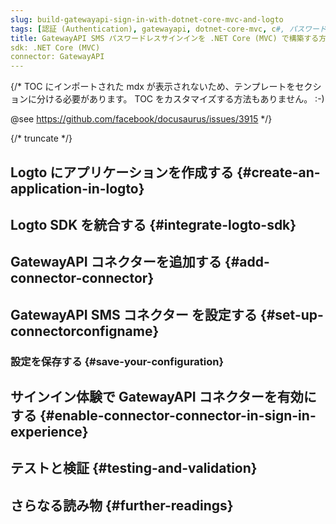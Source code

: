 ```yaml
---
slug: build-gatewayapi-sign-in-with-dotnet-core-mvc-and-logto
tags: [認証 (Authentication), gatewayapi, dotnet-core-mvc, c#, パスワードレスサインイン, サインイン, ログイン]
title: GatewayAPI SMS パスワードレスサインインを .NET Core (MVC) で構築する方法
sdk: .NET Core (MVC)
connector: GatewayAPI
---
```


{/*
  TOC にインポートされた mdx が表示されないため、テンプレートをセクションに分ける必要があります。
  TOC をカスタマイズする方法もありません。 :-)

  @see https://github.com/facebook/docusaurus/issues/3915
*/}



{/* truncate */}

<Intro connector={connector} sdk=".NET Core (MVC)" link="https://dotnet.microsoft.com/apps/aspnet/mvc" />

## Logto にアプリケーションを作成する \{#create-an-application-in-logto}

<CreateApplication type="従来の Web" framework=".NET Core (MVC)" />

## Logto SDK を統合する \{#integrate-logto-sdk}

<IntegrateSdk />

## GatewayAPI コネクターを追加する \{#add-connector-connector}

<AddPasswordlessConnector
  connector={connector}
  connectorType="SMS"
  passwordlessSignUpIdentifier="電話番号"
/>

## GatewayAPI SMS コネクター を設定する \{#set-up-connectorconfigname}

<ConnectorGuide />

### 設定を保存する \{#save-your-configuration}

<SaveYourConfiguration connector={connector} />

## サインイン体験で GatewayAPI コネクターを有効にする \{#enable-connector-connector-in-sign-in-experience}

<EnablePasswordlessConnector
  connectorType="SMS"
  passwordlessSignUpIdentifier="電話番号"
/>

## テストと検証 \{#testing-and-validation}

<TestingAndValidation connector={connector} sdk=".NET Core (MVC)" />

## さらなる読み物 \{#further-readings}

<FurtherReadings />
